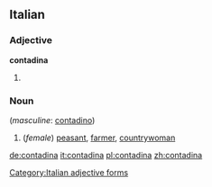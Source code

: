 ==Italian==

===Adjective===
'''contadina''' {{f}}

# {{feminine of|contadino}}

===Noun===
{{it-noun|contadin|f|a|e}}  (''masculine'': [[contadino]])

# (''female'') [[peasant]], [[farmer]], [[countrywoman]]

[[Category:Italian adjective forms]]

[[de:contadina]]
[[it:contadina]]
[[pl:contadina]]
[[zh:contadina]]
